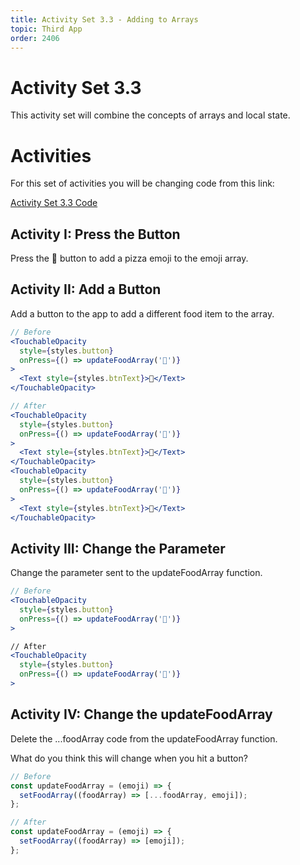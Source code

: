```yaml
---
title: Activity Set 3.3 - Adding to Arrays
topic: Third App
order: 2406
---
```


# Activity Set 3.3

This activity set will combine the concepts of arrays and local state.

# Activities

For this set of activities you will be changing code
from this link: 

<a href="https://snack.expo.io/@jeremyjgyoung/data-app-activity-set-three" target="_blank"  class="mdxLink">Activity Set 3.3 Code</a>

## Activity I: Press the Button

Press the 🍕 button to add a pizza emoji to the emoji array.

## Activity II: Add a Button

Add a button to the app to add a different food item to the array.

```jsx title=App.js
// Before
<TouchableOpacity
  style={styles.button}
  onPress={() => updateFoodArray('🍕')}
>
  <Text style={styles.btnText}>🍕</Text>
</TouchableOpacity>

// After
<TouchableOpacity
  style={styles.button}
  onPress={() => updateFoodArray('🍕')}
>
  <Text style={styles.btnText}>🍕</Text>
</TouchableOpacity>
<TouchableOpacity
  style={styles.button}
  onPress={() => updateFoodArray('🥐')}
>
  <Text style={styles.btnText}>🥐</Text>
</TouchableOpacity>
```

## Activity III: Change the Parameter

Change the parameter sent to the updateFoodArray function.

```jsx title=App.js
// Before
<TouchableOpacity
  style={styles.button}
  onPress={() => updateFoodArray('🍕')}
>

// After
<TouchableOpacity
  style={styles.button}
  onPress={() => updateFoodArray('🍊')}
>
```

## Activity IV: Change the updateFoodArray

Delete the ...foodArray code from the updateFoodArray function.

What do you think this will change when you hit a button?

```jsx title=App.js
// Before
const updateFoodArray = (emoji) => {
  setFoodArray((foodArray) => [...foodArray, emoji]);
};

// After
const updateFoodArray = (emoji) => {
  setFoodArray((foodArray) => [emoji]);
};
```
